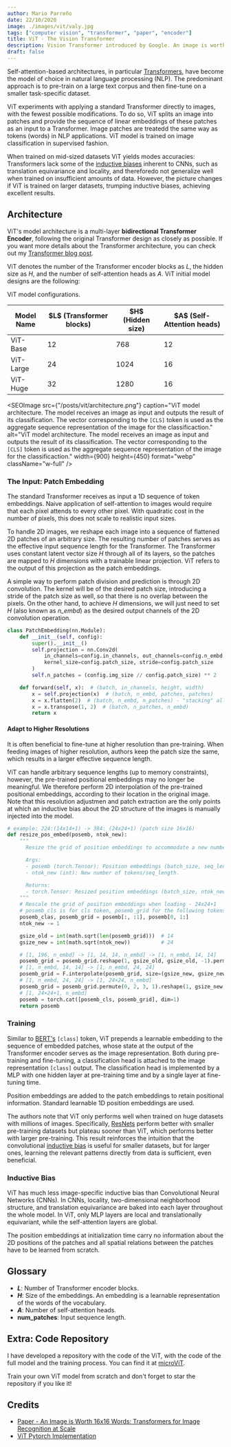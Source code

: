 ```yaml
---
author: Mario Parreño
date: 22/10/2020
image: ./images/vit/valy.jpg
tags: ["computer vision", "transformer", "paper", "encoder"]
title: ViT - The Vision Transformer
description: Vision Transformer introduced by Google. An image is worth 16x16 words.
draft: false
---
```




Self-attention-based architectures, in particular [Transformers](/blog/transformer),
have become the model of choice in natural language processing (NLP).
The predominant approach is to pre-train on a large text corpus and then fine-tune
on a smaller task-specific dataset.

ViT experiments with applying a standard Transformer directly to images,
with the fewest possible modifications. 
To do so, ViT <Underlined>splits an image into patches</Underlined>
and provide the sequence of linear embeddings of these patches as an input to a Transformer.
Image patches are treatedd the same way as tokens (words) in NLP applications.
ViT model is trained on image classification in <Underlined color="green">supervised fashion</Underlined>.

When trained on mid-sized datasets ViT yields modes accuracies: Transformers lack some of the
[inductive biases](#inductive-bias) inherent to CNNs, such as translation equivariance
and locality, and thereforedo not generalize well when trained on insufficient amounts of data.
However, the picture changes if ViT is trained on larger datasets, trumping inductive biases,
achieving excellent results.

## Architecture

ViT's model architecture is a multi-layer
<Underlined color="brown">**bidirectional Transformer Encoder**</Underlined>,
following the original Transformer design as closely as possible.
If you want more details about the Transformer architecture, you can check out
my [Transformer blog post](/blog/transformer).

ViT denotes the number of the Transformer encoder blocks as $L$, the hidden size as $H$,
and the number of self-attention heads as $A$. ViT initial model designs are the following:

<Table>
  <span slot="caption">
    ViT model configurations.
  </span>

  <thead>
   <tr>
      <th>Model Name</th>
      <th>$L$ (Transformer blocks)</th>
      <th>$H$ (Hidden size)</th>
      <th>$A$ (Self-Attention heads)</th>
    </tr>
  </thead>
  <tbody>
  <tr>
    <td>ViT-Base</td>
    <td>12</td>
    <td>768</td>
    <td>12</td>
  </tr>
  <tr>
    <td>ViT-Large</td>
    <td>24</td>
    <td>1024</td>
    <td>16</td>
  </tr>
  <tr>
    <td>ViT-Huge</td>
    <td>32</td>
    <td>1280</td>
    <td>16</td>
  </tr>
  </tbody>
</Table>


<SEOImage
  src={"/posts/vit/architecture.png"}
  caption="ViT model architecture. The model receives an image as input and outputs the result of its classification. The vector corresponding to the `[CLS]` token is used as the aggregate sequence representation of the image for the classificaction."
  alt="ViT model architecture. The model receives an image as input and outputs the result of its classification. The vector corresponding to the `[CLS]` token is used as the aggregate sequence representation of the image for the classificaction."
  width={900}
  height={450}
  format="webp"
  className="w-full"
/>

### The Input: Patch Embedding

The standard Transformer receives as input a 1D sequence of token embeddings.
Naive application of self-attention to images would require that each pixel attends to every other pixel.
With quadratic cost in the number of pixels, this does not scale to realistic input sizes.

To handle <Underlined>2D images</Underlined>, we reshape each image into a sequence of flattened 
<Underlined color="green">2D patches</Underlined>
of an arbitrary size. The resulting number of patches serves as the effective input
sequence length for the Transformer. The Transformer uses constant 
<Underlined color="green">latent vector size $H$</Underlined>
through all of its layers, so the patches are mapped to $H$ dimensions with a trainable
linear projection. ViT refers to the output of this projection as the 
<Underlined color="red">patch embeddings</Underlined>.

A simple way to perform patch division and prediction is through <Underlined color="green">2D convolution</Underlined>.
The kernel will be of the desired patch size, introducing a stride of the patch size as well,
so that there is no overlap between the pixels. On the other hand, to achieve $H$ dimensions,
we will just need to set $H$ (also known as *n_embd*) as the desired output channels of the 2D convolution operation.

```python
class PatchEmbedding(nn.Module):
    def __init__(self, config):
        super().__init__()
        self.projection = nn.Conv2d(
            in_channels=config.in_channels, out_channels=config.n_embd,
            kernel_size=config.patch_size, stride=config.patch_size
        )
        self.n_patches = (config.img_size // config.patch_size) ** 2

    def forward(self, x):  # (batch, in_channels, height, width)
        x = self.projection(x)  # (batch, n_embd, patches, patches)
        x = x.flatten(2)  # (batch, n_embd, n_patches) - "stacking" all patches
        x = x.transpose(1, 2)  # (batch, n_patches, n_embd)
        return x
```

#### Adapt to Higher Resolutions

<Underlined>It is often beneficial to fine-tune at higher resolution than pre-training.</Underlined>
When feeding images of higher resolution, authors <Underlined color="green">keep the patch size the same</Underlined>,
which results in a larger effective sequence length.

ViT can handle arbitrary sequence lengths (up to memory constraints), however,
the pre-trained positional embeddings may no longer be meaningful. We therefore perform
<Underlined color="red">2D interpolation of the pre-trained positional embeddings</Underlined>,
according to their location in the original image. Note that this resolution adjustmen and patch
extraction are the only points at which an inductive bias about the 2D structure of the images is manually
injected into the model.

```python
# example: 224:(14x14+1) -> 384: (24x24+1) (patch size 16x16)
def resize_pos_embed(posemb, ntok_new):
    """
      Resize the grid of position embeddings to accommodate a new number of tokens.

      Args:
      - posemb (torch.Tensor): Position embeddings (batch_size, seq_length, n_embd).
      - ntok_new (int): New number of tokens/seq_length.

      Returns:
      - torch.Tensor: Resized position embeddings (batch_size, ntok_new, n_embd).
    """
    # Rescale the grid of position embeddings when loading - 24x24+1
    # posemb_cls is for cls token, posemb_grid for the following tokens
    posemb_clas, posemb_grid = posemb[:, :1], posemb[0, 1:]
    ntok_new -= 1

    gsize_old = int(math.sqrt(len(posemb_grid)))  # 14
    gsize_new = int(math.sqrt(ntok_new))          # 24

    # [1, 196, n_embd] -> [1, 14, 14, n_embd] -> [1, n_embd, 14, 14]
    posemb_grid = posemb_grid.reshape(1, gsize_old, gsize_old, -1).permute(0, 3, 1, 2)
    # [1, n_embd, 14, 14] -> [1, n_embd, 24, 24]
    posemb_grid = F.interpolate(posemb_grid, size=(gsize_new, gsize_new), mode='bicubic')
    # [1, n_embd, 24, 24] -> [1, 24×24, n_embd]
    posemb_grid = posemb_grid.permute(0, 2, 3, 1).reshape(1, gsize_new * gsize_new, -1)
    # [1, 24×24+1, n_embd]
    posemb = torch.cat([posemb_cls, posemb_grid], dim=1)
    return posemb
```

### Training

Similar to [BERT's](/blog/bert) <Underlined>`[class]` token</Underlined>,
ViT prepends a learnable embedding to the sequence of embedded patches,
whose state at the output of the Transformer encoder serves as the <Underlined>image representation</Underlined>.
Both during pre-training and fine-tuning, a classification head is attached to the image representation
`[class]` output. The classification head is implemented by a MLP with one hidden layer at
pre-training time and by a single layer at fine-tuning time.

<Underlined>Position embeddings</Underlined> are added to the patch embeddings
to retain positional information. Standard learnable 1D position embeddings are used.

The authors note that ViT only performs well when trained on <Underlined color="green">huge datasets</Underlined>
with millions of images. Specifically, [ResNets](/blog/resnet) perform better with smaller
pre-training datasets but plateau sooner than ViT, which performs better with larger pre-training.
This result reinforces the intuition that the convolutional [inductive bias](#inductive-bias) is useful for smaller datasets,
but for larger ones, learning the relevant patterns directly from data is sufficient, even beneficial.


### Inductive Bias

ViT has much less image-specific inductive bias than Convolutional Neural Networks (CNNs). 
In CNNs, locality, two-dimensional neighborhood structure, and translation equivariance are
baked into each layer throughout the whole model. In ViT, only MLP layers are local and translationally
equivariant, while the self-attention layers are global.

The position embeddings at initialization time carry <Underlined>no information about the 2D positions</Underlined>
of the patches and all spatial relations between the patches have to be learned from scratch.


## Glossary

- **$L$**: Number of Transformer encoder blocks.
- **$H$**: Size of the embeddings. An embedding is a learnable representation of the words of the vocabulary.
- **$A$**: Number of self-attention heads.
- **num_patches**: Input sequence length.

## Extra: Code Repository

I have developed a repository with the code of the ViT, with the code
of the full model and the training process.
You can find it at <a href="https://github.com/AIdventures/microViT" target="_blank">microViT</a>.

Train your own ViT model from scratch and don't forget to star the repository if you like it!


## Credits

- [Paper - An Image is Worth 16x16 Words: Transformers for Image Recognition at Scale](https://arxiv.org/abs/2010.11929)
- [ViT Pytorch Implementation](https://github.com/AIdventures/microViT)